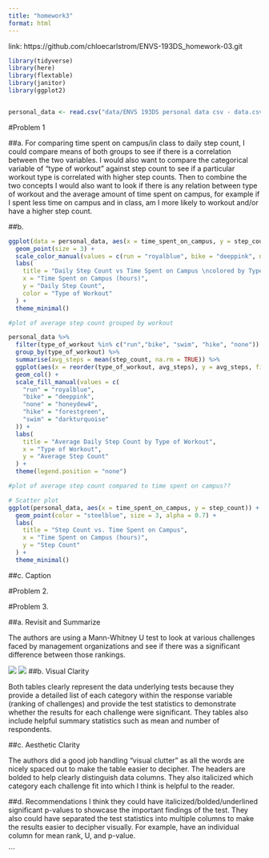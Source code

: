 ```yaml
---
title: "homework3"
format: html
---
```


link: https://github.com/chloecarlstrom/ENVS-193DS_homework-03.git

```r
library(tidyverse)
library(here)
library(flextable)
library(janitor)
library(ggplot2)


personal_data <- read.csv("data/ENVS 193DS personal data csv - data.csv", header = TRUE)


```

#Problem 1

##a. 
For comparing time spent on campus/in class to daily step count, I could compare means of both groups to see if there is a correlation between the two variables. I would also want to compare the categorical variable of "type of workout" against step count to see if a particular workout type is correlated with higher step counts. Then to combine the two concepts I would also want to look if there is any relation between type of workout and the average amount of time spent on campus, for example if I spent less time on campus and in class, am I more likely to workout and/or have a higher step count. 

##b. 

```r
ggplot(data = personal_data, aes(x = time_spent_on_campus, y = step_count, color = type_of_workout)) +
  geom_point(size = 3) +
  scale_color_manual(values = c(run = "royalblue", bike = "deeppink", none = "honeydew4", swim = "darkturquoise", yoga = "magenta3",kayak = "orange3", hike = "forestgreen" )) +
  labs(
    title = "Daily Step Count vs Time Spent on Campus \ncolored by Type of Workout",
    x = "Time Spent on Campus (hours)",
    y = "Daily Step Count",
    color = "Type of Workout"
  ) +
  theme_minimal()

```


```r

#plot of average step count grouped by workout

personal_data %>%
  filter(type_of_workout %in% c("run","bike", "swim", "hike", "none")) %>% 
  group_by(type_of_workout) %>%
  summarise(avg_steps = mean(step_count, na.rm = TRUE)) %>%
  ggplot(aes(x = reorder(type_of_workout, avg_steps), y = avg_steps, fill = type_of_workout)) +
  geom_col() +
  scale_fill_manual(values = c(
    "run" = "royalblue",
    "bike" = "deeppink",
    "none" = "honeydew4",
    "hike" = "forestgreen",
    "swim" = "darkturquoise"
  )) +
  labs(
    title = "Average Daily Step Count by Type of Workout",
    x = "Type of Workout",
    y = "Average Step Count"
  ) +
  theme(legend.position = "none")


```

```r
#plot of average step count compared to time spent on campus??

# Scatter plot
ggplot(personal_data, aes(x = time_spent_on_campus, y = step_count)) +
  geom_point(color = "steelblue", size = 3, alpha = 0.7) +
  labs(
    title = "Step Count vs. Time Spent on Campus",
    x = "Time Spent on Campus (hours)",
    y = "Step Count"
  ) +
  theme_minimal()
```

##c. Caption

#Problem 2.


#Problem 3.

##a. Revisit and Summarize

The authors are using a Mann-Whitney U test to look at various challenges faced by management organizations and see if there was a significant difference between those rankings.

![](screenshot_1.png)
![](screenshot_2.png)
##b. Visual Clarity

Both tables clearly represent the data underlying tests because they provide a detailed list of each category within the response variable (ranking of challenges) and provide the test statistics to demonstrate whether the results for each challenge were significant. They tables also include helpful summary statistics such as mean and number of respondents. 

##c. Aesthetic Clarity

The authors did a good job handling "visual clutter" as all the words are nicely spaced out to make the table easier to decipher. The headers are bolded to help clearly distinguish data columns. They also italicized which category each challenge fit into which I think is helpful to the reader. 

##d. Recommendations
I think they could have italicized/bolded/underlined significant p-values to showcase the important findings of the test. They also could have separated the test statistics into multiple columns to make the results easier to decipher visually. For example, have an individual column for mean rank, U, and p-value. 


 







```

